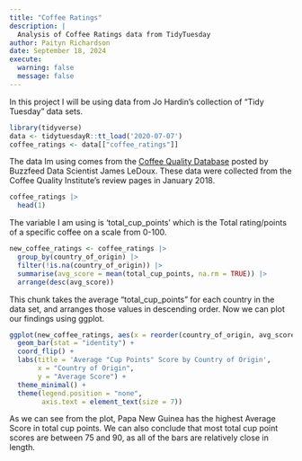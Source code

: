```yaml
---
title: "Coffee Ratings"
description: |
  Analysis of Coffee Ratings data from TidyTuesday
author: Paityn Richardson
date: September 18, 2024
execute: 
  warning: false
  message: false
---
```


In this project I will be using data from Jo Hardin's collection of "Tidy Tuesday" data sets.

```r
library(tidyverse)
data <- tidytuesdayR::tt_load('2020-07-07')
coffee_ratings <- data[["coffee_ratings"]]
```

The data Im using comes from the [Coffee Quality Database](https://github.com/jldbc/coffee-quality-database) posted by Buzzfeed Data Scientist James LeDoux. These data were collected from the Coffee Quality Institute's review pages in January 2018.

```r
coffee_ratings |>
  head(1)
```

The variable I am using is 'total_cup_points' which is the Total rating/points of a specific coffee on a scale from 0-100.

```r
new_coffee_ratings <- coffee_ratings |>
  group_by(country_of_origin) |>
  filter(!is.na(country_of_origin)) |>
  summarise(avg_score = mean(total_cup_points, na.rm = TRUE)) |>
  arrange(desc(avg_score))

```

This chunk takes the average "total_cup_points" for each country in the data set, and arranges those values in descending order. Now we can plot our findings using ggplot.

```r
ggplot(new_coffee_ratings, aes(x = reorder(country_of_origin, avg_score), y = avg_score, fill = country_of_origin)) +
  geom_bar(stat = "identity") +
  coord_flip() +
  labs(title = 'Average "Cup Points" Score by Country of Origin',
       x = "Country of Origin",
       y = "Average Score") +
  theme_minimal() +
  theme(legend.position = "none",
        axis.text = element_text(size = 7))
```

As we can see from the plot, Papa New Guinea has the highest Average Score in total cup points. We can also conclude that most total cup point scores are between 75 and 90, as all of the bars are relatively close in length.
